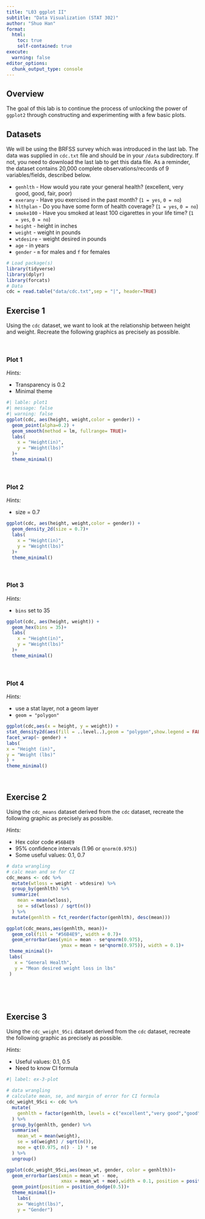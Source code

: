 ```yaml
---
title: "L03 ggplot II"
subtitle: "Data Visualization (STAT 302)" 
author: "Shuo Han"
format:
  html:
    toc: true
    self-contained: true
execute: 
  warning: false
editor_options: 
  chunk_output_type: console
---
```




## Overview

The goal of this lab is to continue the process of unlocking the power of `ggplot2` through constructing and experimenting with a few basic plots.

## Datasets

We will be using the BRFSS survey which was introduced in the last lab. The data was supplied in `cdc.txt` file and should be in your `/data` subdirectory. If not, you need to download the last lab to get this data file. As a reminder, the dataset contains 20,000 complete observations/records of 9 variables/fields, described below.

* `genhlth` - How would you rate your general health? (excellent, very good, good, fair, poor)
* `exerany` - Have you exercised in the past month? (`1 = yes`, `0 = no`) 
* `hlthplan` - Do you have some form of health coverage? (`1 = yes`, `0 = no`) 
* `smoke100` - Have you smoked at least 100 cigarettes in your life time? (`1 = yes`, `0 = no`) 
* `height` -  height in inches
* `weight` - weight in pounds
* `wtdesire` - weight desired in pounds
* `age` - in years
* `gender` - `m` for males and `f` for females

```r
# Load package(s) 
library(tidyverse)
library(dplyr)
library(forcats)
# Data
cdc = read.table("data/cdc.txt",sep = "|", header=TRUE)
```

## Exercise 1

Using the `cdc` dataset, we want to look at the relationship between height and weight. Recreate the following graphics as precisely as possible.

<br>

### Plot 1

*Hints:*

- Transparency is 0.2
- Minimal theme

```r
#| lable: plot1
#| message: false
#| warning: false
ggplot(cdc, aes(height, weight,color = gender)) + 
  geom_point(alpha=0.2) + 
  geom_smooth(method = lm, fullrange= TRUE)+
  labs(
    x = "Height(in)",
    y = "Weight(lbs)"
  )+
  theme_minimal()
```

<br>

### Plot 2

*Hints:*

- size = 0.7
```r
ggplot(cdc, aes(height, weight,color = gender)) + 
  geom_density_2d(size = 0.7)+
  labs(
    x = "Height(in)",
    y = "Weight(lbs)"
  )+
  theme_minimal()
```


<br>

### Plot 3

*Hints:*

- `bins` set to 35
```r
ggplot(cdc, aes(height, weight)) + 
  geom_hex(bins = 35)+
  labs(
    x = "Height(in)",
    y = "Weight(lbs)"
  )+
  theme_minimal()
```


<br>

### Plot 4

*Hints:*

- use a stat layer, not a geom layer
- `geom = "polygon"` 
```r
ggplot(cdc,aes(x = height, y = weight)) +
stat_density2d(aes(fill = ..level..),geom = "polygon",show.legend = FALSE) +
facet_wrap(~ gender) +
labs(
x = "Height (in)",
y = "Weight (lbs)"
) +
theme_minimal()
```


<br>

## Exercise 2

Using the `cdc_means` dataset derived from the `cdc` dataset, recreate the following graphic as precisely as possible.

*Hints:*

- Hex color code `#56B4E9`
- 95% confidence intervals (1.96 or `qnorm(0.975)`)
- Some useful values: 0.1, 0.7
```r
# data wrangling
# calc mean and se for CI
cdc_means <- cdc %>%
  mutate(wtloss = weight - wtdesire) %>%
  group_by(genhlth) %>%
  summarize(
    mean = mean(wtloss),
    se = sd(wtloss) / sqrt(n())
  ) %>%
  mutate(genhlth = fct_reorder(factor(genhlth), desc(mean))) 


```

```r

ggplot(cdc_means,aes(genhlth, mean))+
  geom_col(fill = "#56B4E9", width = 0.7)+
  geom_errorbar(aes(ymin = mean - se*qnorm(0.975),
                    ymax = mean + se*qnorm(0.975)), width = 0.1)+
 theme_minimal()+
 labs(
   x = "General Health",
   y = "Mean desired weight loss in lbs"
 )
```

<br>


<br>

## Exercise 3

Using the `cdc_weight_95ci` dataset derived from the `cdc` dataset, recreate the following graphic as precisely as possible.

*Hints:*

- Useful values: 0.1, 0.5
- Need to know CI formula

```r
#| label: ex-3-plot

# data wrangling
# calculate mean, se, and margin of error for CI formula
cdc_weight_95ci <- cdc %>%
  mutate(
    genhlth = factor(genhlth, levels = c("excellent","very good","good","fair","poor"))
  ) %>% 
  group_by(genhlth, gender) %>%
  summarise(
    mean_wt = mean(weight),
    se = sd(weight) / sqrt(n()),
    moe = qt(0.975, n() - 1) * se
  ) %>% 
  ungroup()
```

```r

ggplot(cdc_weight_95ci,aes(mean_wt, gender, color = genhlth))+
  geom_errorbar(aes(xmin = mean_wt - moe,
                    xmax = mean_wt + moe),width = 0.1, position = position_dodge(0.5))+
  geom_point(position = position_dodge(0.5))+
  theme_minimal()+
    labs(
    x= "Weight(lbs)",
    y = "Gender")
```
